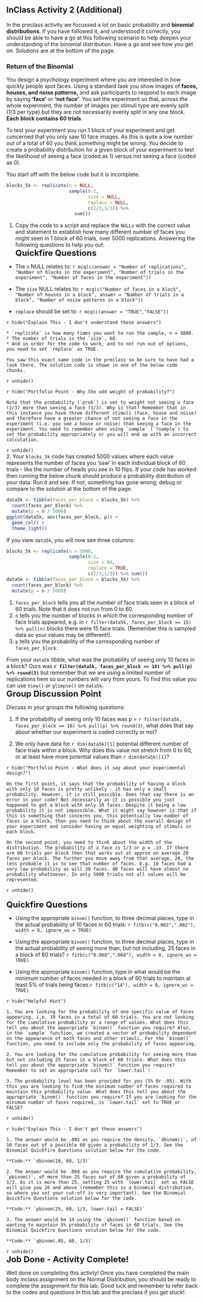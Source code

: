 ## InClass Activity 2 (Additional)

In the preclass activity we focussed a lot on basic probability and **binomial distributions**. If you have followed it, and understood it correctly, you should be able to have a go at this following scenario to help deepen your understanding of the binomial distribution. Have a go and see how you get on. Solutions are at the bottom of the page. 

### Return of the Binomial

You design a psychology experiment where you are interested in how quickly people spot faces. Using a standard task you show images of **faces, houses, and noise patterns,** and ask participants to respond to each image by saying **'face'** or **'not face'**. You set the experiment so that, across the whole experiment, the number of images per stimuli type are evenly split (1/3 per type) but they are not necessarily evenly split in any one block. **Each block contains 60 trials**.  

To test your experiment you run 1 block of your experiment and get concerned that you only saw 10 face images. As this is quite a low number out of a total of 60 you think something might be wrong. You decide to create a probability distribution for a given block of your experiment to test the likelihood of seeing a face (coded as 1) versus not seeing a face (coded as 0).

You start off with the below code but it is incomplete. 

```r
blocks_5k <- replicate(n = NULL, 
                       sample(0:1, 
                              size = NULL, 
                              replace = NULL, 
                              c(2/3,1/3)) %>% 
                         sum())
```

1. Copy the code to a script and replace the `NULLs` with the correct value and statement to establish how many different number of faces you might seen in 1 block of 60 trials, over 5000 replications. Answering the following questions to help you out:
<br>
<span style="font-size: 22px; font-weight: bold; color: var(--green);">Quickfire Questions</span>

* The `n` NULL relates to: `r mcq(c(answer = "Number of replications", "Number of blocks in the experiment", "Number of trials in the experiment", "Number of faces in the experiment"))`

* The `size` NULL relates to: `r mcq(c("Number of faces in a block", "Number of houses in a block", answer = "Number of trials in a block", "Number of noise patterns in a block"))`

* `replace` should be set to: `r mcq(c(answer = "TRUE","FALSE"))`

`r hide("Explain This - I don't understand these answers")`
```block
* `replicate` is how many times you want to run the sample, n = 5000. 
* The number of trials is the `size`, 60. 
* And in order for the code to work, and to not run out of options, you need to set `replace` as TRUE.

You saw this exact same code in the preclass so be sure to have had a look there. The solution code is shown in one of the below code chunks.
```
`r unhide()`

`r hide("Portfolio Point - Why the odd weight of probability?")`
```block
Note that the probability (`prob`) is set to weight not seeing a face (2/3) more than seeing a face (1/3). Why is that? Remember that in this instance you have three different stimuli (face, house and noise) and therefore have a greater chance of not seeing a face in the experiment (i.e. you see a house or noise) than seeing a face in the experiment. You need to remember when using `sample` (`?sample`) to set the probability appropriately or you will end up with an incorrect calculation.
```
`r unhide()`
<br>
2. Your `blocks_5k` code has created 5000 values where each value represents the number of faces you 'saw' in each individual block of 60 trials - like the number of heads you see in 10 flips. If your code has worked then running the below chunk should produce a probability distribution of your data. Run it and see. If not, something has gone wrong; debug or compare to the solution at the bottom of the page.  

```r
data5k <- tibble(faces_per_block = blocks_5k) %>% 
  count(faces_per_block) %>%
  mutate(p = n / 5000)
ggplot(data5k, aes(faces_per_block, p)) + 
  geom_col() + 
  theme_light()
```

If you view `data5k`, you will now see three columns: 
```r
blocks_5k <- replicate(n = 5000, 
                       sample(0:1,
                              size = 60, 
                              replace = TRUE, 
                              c(2/3,1/3)) %>% sum())
data5k <- tibble(faces_per_block = blocks_5k) %>% 
  count(faces_per_block) %>%
  mutate(p = n / 5000)
```

1. `faces_per_block` tells you all the number of face trials seen in a block of 60 trials. Note that it does not run from 0 to 60. 
2. `n` tells you the number of blocks in which the corresponding number of face trials appeared, e.g. in `r filter(data5k, faces_per_block == 15) %>% pull(n)` blocks there were 15 face trials. (Remember this is sampled data so your values may be different!). 
3. `p` tells you the probability of the corresponding number of `faces_per_block`.

From your `data5k` tibble, what was the probability of seeing only 10 faces in a block? Ours was **`r filter(data5k, faces_per_block == 10) %>% pull(p) %>% round(3)`** but remember that we are using a limited number of replications here so our numbers will vary from yours. To find this value you can use `View()` or `glimpse()` on `data5k`.
<br>
<span style="font-size: 22px; font-weight: bold; color: var(--pink);">Group Discussion Point</span>

Discuss in your groups the following questions:

1. If the probability of seeing only 10 faces was p = `r filter(data5k, faces_per_block == 10) %>% pull(p) %>% round(3)`, what does that say about whether our experiment is coded correctly or not?

2. We only have data for `r dim(data5k)[1]` potential different number of face trials within a block. Why does this value not stretch from 0 to 60, or at least have more potential values than `r dim(data5k)[1]`?

`r hide("Portfolio Point - What does it say about your experimental design?")`
```block
On the first point, it says that the probability of having a block with only 10 faces is pretty unlikely - it has only a small probability. However, it is still possible. Does that say there is an error in your code? Not necessarily as it is possible you just happened to get a block with only 10 faces. Despite it being a low probability it is not impossible. What it might say however is that if this is something that concerns you, this potentially low number of faces in a block, then you need to think about the overall design of your experiment and consider having an equal weighting of stimuli in each block.

On the second point, you need to think about the width of the distribution. The probability of a face is 1/3 or p = .33. If there are 60 trials per block then that works out at approx on average 20 faces per block. The further you move away from that average, 20, the less probable it is to see that number of faces. E.g. 10 faces had a very low probability as will 30 faces. 40 faces will have almost no probability whatsoever. In only 5000 trials not all values will be represented.
```
`r unhide()`  
<br> 
<span style="font-size: 22px; font-weight: bold; color: var(--green);">Quickfire Questions</span>

* Using the appropriate `binom()` function, to three decimal places, type in the actual probability of 10 faces in 60 trials: `r fitb(c("0.002",".002"), width = 8, ignore_ws = TRUE)`

* Using the appropriate `binom()` function, to three decimal places, type in the actual probability of seeing more than, but not including, 25 faces in a block of 60 trials? `r fitb(c("0.068",".068"), width = 8, ignore_ws = TRUE)` 

* Using the appropriate `binom()` function, type in what would be the minimum number of faces needed in a block of 60 trials to maintain at least 5% of trials being faces.`r fitb(c("14"), width = 8, ignore_ws = TRUE)`

`r hide("Helpful Hint")`
```block
1. You are looking for the probability of one specific value of faces appearing, i.e. 10 faces in a total of 60 trials. You are not looking for the cumulative probability or a range of values. What does this tell you about the apporpriate `binom()` function you require? Also, in the `sample` function, we created a vector of probability dependent on the appearance of both faces and other stimuli. For the `binom()` function, you need to include only the probability of faces appearing. 

2. You are looking for the cumulative probability for seeing more than but not including 25 faces in a block of 60 trials. What does this tell you about the apporpriate `binom()` function you require? Remember to set an appropriate call for `lower.tail`!

3. The probability level has been provided for you (5% 0r .05). With this you are looking to find the minimum number of faces required to maintain this probability value. What does this tell you about the appropriate `binom()` function you require? If you are looking for the minimum number of faces required, is `lower.tail` set to TRUE or FALSE?
```
`r unhide()` 

`r hide("Explain This - I don't get these answers")`
```block
1. The answer would be .002 as you require the density, `dbinom()`, of 10 faces out of a possible 60 given a probability of 1/3. See the Binomial Quickfire Questions solution below for the code.

**Code:** `dbinom(10, 60, 1/3)`

2. The answer would be .068 as you require the cumulative probability, `pbinom()`, of more than 25 faces out of 60 given a probability of 1/3. As it is more than 25, setting 25 with `lower.tail` set as FALSE will give you 26 and above (remember this is a binomial distribution, so where you set your cut-off is very important). See the Binomial Quickfire Questions solution below for the code.

**Code:** `pbinom(25, 60, 1/3, lower.tail = FALSE)`

3. The answer would be 14 using the `qbinom()` function based on wanting to maintain 5% probability of faces in 60 trials. See the Binomial Quickfire Questions solution below for the code.

**Code:** `qbinom(.05, 60, 1/3)`
```
`r unhide()`
<br>
<span style="font-size: 22px; font-weight: bold; color: var(--blue);">Job Done - Activity Complete!</span>

Well done on completing this activty! Once you have completed the main body inclass assignment on the Normal Distribution, you should be ready to complete the assignment for this lab. Good luck and remember to refer back to the codes and questions in this lab and the preclass if you get stuck!.